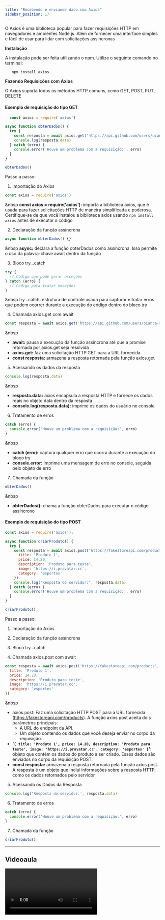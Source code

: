 ```yaml
---
title: "Recebendo e enviando dado com Axios"
sidebar_position: 17
---
```


O Axios é uma biblioteca popular para fazer requisições HTTP em navegadores e ambientes Node.js. Além de fornecer uma interface simples e fácil de usar para lidar com solicitações assíncronas

**Instalação**

A instalação pode ser feita utilizando o npm. Utilize o seguinte comando no terminal:

```bash
   npm install axios
```

**Fazendo Requisições com Axios**

O Axios suporta todos os métodos HTTP comuns, como GET, POST, PUT, DELETE

#### Exemplo de requisição do tipo GET

```javascript
  const axios = require('axios')

async function obterDados() {
  try {
    const resposta = await axios.get('https://api.github.com/users/bianca-rossi')
    console.log(resposta.data)
  } catch (erro) {
    console.error('Houve um problema com a requisição:', erro)
  }
}

obterDados()
```

Passo a passo:

1. Importação do Axios

```javascript
const axios = require('axios')
```

&nbsp
**const axios = require('axios'):** importa a biblioteca axios, que é usada para fazer solicitações HTTP de maneira simplificada e poderosa. Certifique-se de que você instalou a biblioteca axios usando `npm install axios` antes de executar o código
&nbsp;

2. Declaração da função assíncrona

```javascript
async function obterDados() {}
```

&nbsp
**async:** declara a função obterDados como assíncrona. Isso permite o uso da palavra-chave await dentro da função
&nbsp;

3. Bloco try...catch

```javascript
try {
  // Código que pode gerar exceções
} catch (erro) {
  // Código para tratar exceções
}
```

&nbsp
try...catch: estrutura de controle usada para capturar e tratar erros que podem ocorrer durante a execução do código dentro do bloco try
&nbsp;

4. Chamada axios.get com await

```javascript
const resposta = await axios.get('https://api.github.com/users/bianca-rossi')
```

&nbsp

- **await:** pausa a execução da função assíncrona até que a promise retornada por axios.get seja resolvida
- **axios.get:** faz uma solicitação HTTP GET para a URL fornecida
- **const resposta:** armazena a resposta retornada pela função axios.get
  &nbsp;

5. Acessando os dados da resposta

```javascript
console.log(resposta.data)
```

&nbsp

- **resposta.data:** axios encapsula a resposta HTTP e fornece os dados reais no objeto data dentro da resposta
- **console.log(resposta.data):** imprime os dados do usuário no console
  &nbsp;

6. Tratamento de erros

```javascript
catch (erro) {
  console.error('Houve um problema com a requisição:', erro)
}
```

&nbsp

- **catch (erro):** captura qualquer erro que ocorra durante a execução do bloco try
- **console.error:** imprime uma mensagem de erro no console, seguida pelo objeto de erro
  &nbsp;

7. Chamada da função

```javascript
obterDados()
```

&nbsp

- **obterDados():** chama a função obterDados para executar o código assíncrono
  &nbsp;

#### Exemplo de requisição do tipo POST

```javascript
const axios = require('axios');

async function criarProduto() {
  try {
    const resposta = await axios.post('https://fakestoreapi.com/products', {
      title: 'Produto 1',
      price: 14.20,
      description: 'Produto para teste',
      image: 'https://i.pravatar.cc',
      category: 'esportes'
    })
    console.log('Resposta do servidor:', resposta.data)
  } catch (erro) {
    console.error('Houve um problema com a requisição:', erro)
  }
}

criarProduto();
```

Passo a passo:

1. Importação do Axios

2. Declaração da função assíncrona

3. Bloco try...catch

4. Chamada axios.post com await

```javascript
const resposta = await axios.post('https://fakestoreapi.com/products', {
  title: 'Produto 1',
  price: 14.20,
  description: 'Produto para teste',
  image: 'https://i.pravatar.cc',
  category: 'esportes'
})
```

&nbsp

- axios.post: Faz uma solicitação HTTP POST para a URL fornecida (https://fakestoreapi.com/products). A função axios.post aceita dois parâmetros principais:
  - A URL do endpoint da API.
  - Um objeto contendo os dados que você deseja enviar no corpo da requisição.
- **'`{ title: 'Produto 1', price: 14.20, description: 'Produto para teste', image: 'https://i.pravatar.cc', category: 'esportes' }`':** objeto que contém os dados do produto a ser criado. Esses dados são enviados no corpo da requisição POST.
- **const resposta:** armazena a resposta retornada pela função axios.post. A resposta é um objeto que inclui informações sobre a resposta HTTP, como os dados retornados pelo servidor
  &nbsp;

5. Acessando os Dados da Resposta

```javascript
console.log('Resposta do servidor:', resposta.data)
```

6. Tratamento de erros

```javascript
catch (erro) {
  console.error('Houve um problema com a requisição:', erro)
}
```

7. Chamada da função

```javascript
criarProduto();
```

---

## Videoaula

<video src="https://www.youtube.com/embed/Iy96Tkl9dKw?list=PLc77ERAwzB_0-C3oGJm0y-HPBf2dWS7UL" />


## Quizz

```javascript
const axios = require('axios')

async function fazerRequisicao() {
  try {
    const response = await axios.get('https://api.example.com/users')
    console.log(response.data)
  } catch (error) {
    console.error('Erro:', error)
  }
}

fazerRequisicao()
```

<Quiz
  question="1. O que esse código faz?"
  answers={[
    "Uma requisição POST para obter dados de usuários do servidor e imprime no console",
    "Uma requisição GET para obter dados de usuários do servidor e imprime no console",
    "Uma requisição DELETE para excluir dados de usuários do servidor e imprime no console",
    "Uma requisição PUT para atualizar dados de usuários do servidor e imprime no console",
  ]}
  correctIndex={1}
/>

<Quiz
  question="2. Qual é o propósito do método .catch() em uma chamada Axios?"
  answers={[
    "Para enviar os dados da requisição para o servidor",
    "Para executar uma função de callback quando a requisição é bem-sucedida",
    "Para tratar erros que ocorrem durante a requisição, como erros de rede ou erros no servidor",
    "Para cancelar a requisição antes que ela seja concluída",
  ]}
  correctIndex={2}
/>

<Quiz
  question="3. Qual é a finalidade do método .then() em uma chamada Axios?"
  answers={[
    "Para tratar erros que ocorrem durante a requisição",
    "Para cancelar a requisição antes que ela seja concluída",
    "Para configurar opções adicionais da requisição",
    "Para executar uma função de callback quando a requisição é bem-sucedida",
  ]}
  correctIndex={3}
/>
